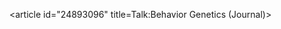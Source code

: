 <article id="24893096" title=Talk:Behavior Genetics (Journal)>
	<talkpage id="24893096" title="Talk:Behavior Genetics (Journal)">
{{WPJournals|class=Redirect}}
	</talkpage>
</article>